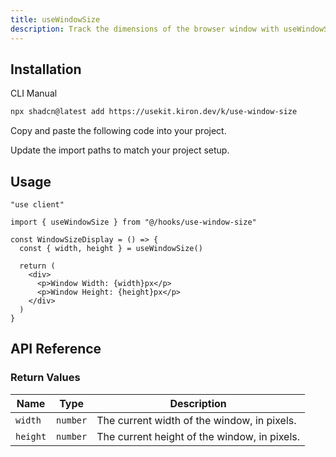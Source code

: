 ```yaml
---
title: useWindowSize
description: Track the dimensions of the browser window with useWindowSize.
---
```


<ComponentPreview name="use-window-size-demo" />

## Installation

<Tabs defaultValue="cli">

<TabsList>
  <TabsTrigger value="cli">CLI</TabsTrigger>
  <TabsTrigger value="manual">Manual</TabsTrigger>
</TabsList>

<TabsContent value="cli">

```bash
npx shadcn@latest add https://usekit.kiron.dev/k/use-window-size
```

</TabsContent>

<TabsContent value="manual">

<Steps>

<Step>Copy and paste the following code into your project.</Step>

<ComponentSource name="use-window-size" />

<Step>Update the import paths to match your project setup.</Step>

</Steps>

</TabsContent>

</Tabs>

## Usage

```tsx {3, 6}
"use client"

import { useWindowSize } from "@/hooks/use-window-size"

const WindowSizeDisplay = () => {
  const { width, height } = useWindowSize()

  return (
    <div>
      <p>Window Width: {width}px</p>
      <p>Window Height: {height}px</p>
    </div>
  )
}
```

## API Reference

### Return Values

| Name     | Type     | Description                                  |
| -------- | -------- | -------------------------------------------- |
| `width`  | `number` | The current width of the window, in pixels.  |
| `height` | `number` | The current height of the window, in pixels. |
